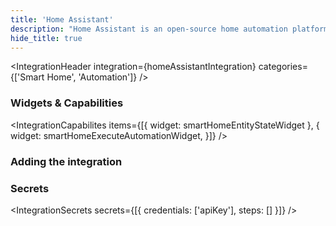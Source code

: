```yaml
---
title: 'Home Assistant'
description: "Home Assistant is an open-source home automation platform that focuses on privacy and local control, allowing you to automate and control your smart home devices."
hide_title: true
---
```




<IntegrationHeader
    integration={homeAssistantIntegration}
    categories={['Smart Home', 'Automation']}
/>

### Widgets & Capabilities
<IntegrationCapabilites
    items={[{
        widget: smartHomeEntityStateWidget
    }, {
        widget: smartHomeExecuteAutomationWidget,
    }]}
/>

### Adding the integration
<AddingIntegration />

### Secrets
<IntegrationSecrets secrets={[{
    credentials: ['apiKey'],
    steps: []
}]} />
